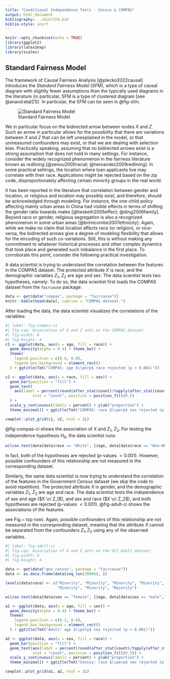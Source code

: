 ```yaml
---
title: "Conditional Independence Tests - Census & COMPAS"
output: html_document
bibliography: ../bib/CFA.bib
biblio-style: unsrt
---
```


```r
knitr::opts_chunk$set(echo = TRUE)
library(ggplot2)
library(latex2exp)
library(scales)
```

## Standard Fairness Model

The framework of Causal Fairness Analysis [@plecko2022causal] introduces the _Standard Fairness Model (SFM)_, which is a type of causal diagram with slightly fewer assumptions than the typically used diagrams in the literature (in particular, SFM is a type of clustered diagram [see @anand:etal21]). In particular, the SFM can be seen in @fig-sfm. 

::: {layout="[[-25, 50, -25]]"}
![Standard Fairness Model](../figs/sfm.png){#fig-sfm}
:::

We in particular focus on the bidirected arrow between nodes $X$ and $Z$. Such an arrow in particular allows for the possibility that there are variations between $X$ and $Z$ that can be left unexplained in the model, or that unmeasured confounders may exist, or that we are dealing with selection bias. 
Practically speaking, assuming that no bidirected arrows exist is a strong assumption that does not hold in many settings. For instance, consider the widely recognized phenomenon in the fairness literature known as _redlining_ [@zenou2000racial; @hernandez2009redlining]. In some practical settings, the location where loan applicants live may correlate with their race. Applications might be rejected based on the zip code, disproportionately affecting certain minority groups in the real world. 

It has been reported in the literature that correlation between gender and location, or religious and location may possibly exist, and therefore, should be acknowledged through modeling. For instance, the one-child policy affecting mainly urban areas in China had visible effects in terms of shifting the gender ratio towards males [@hesketh2005effect; @ding2006family]. Beyond race or gender, religious segregation is also a recognized phenomenon in some urban areas [@brimicombe2007ethnicity]. Again, while we make no claim that location affects race (or religion), or vice-versa, the bidirected arrows give a degree of modeling flexibility that allows for the encoding of such co-variations. Still, this is without making any commitment to whatever historical processes and other complex dynamics that took place and generated such imbalance in the first place. To corroborate this point, consider the following practical investigation.

A data scientist is trying to understand the correlation between the features in the COMPAS dataset. The protected attribute $X$ is race, and the demographic variables $Z_1$, $Z_2$ are age and sex. The data scientist tests two hypotheses, namely:
\begin{align}
    H^{(1)}_0: X \ci Z_1,\\
    H^{(2)}_0: X \ci Z_2.
\end{align}
To do so, the data scientist first loads the COMPAS dataset from the `faircause` package:
```r
data <- get(data("compas", package = "faircause"))
knitr::kable(head(data), caption = "COMPAS dataset.")
```

After loading the data, the data scientist visualizes the correlations of the variables:
```r
#| label: fig-compas-ci
#| fig-cap: Association of X and Z sets on the COMPAS dataset.
#| fig-width: 8
#| fig-height: 4
c1 <- ggplot(data, aes(x = age, fill = race)) +
  geom_density(alpha = 0.4) + theme_bw() +
  theme(
    legend.position = c(0.8, 0.8),
    legend.box.background = element_rect()
  ) + ggtitle(TeX("COMPAS: age $\\perp$ race rejected (p < 0.001)"))

c2 <- ggplot(data, aes(x = race, fill = sex)) +
  geom_bar(position = "fill") +
  geom_text(
    aes(label = percent(round(after_stat(count)/tapply(after_stat(count), after_stat(x), sum)[after_stat(x)], 4))),
            stat = "count", position = position_fill(0.5)
  ) +
  scale_y_continuous(labels = percent) + ylab("proportion") +
  theme_minimal() + ggtitle(TeX("COMPAS: race $\\perp$ sex rejected (p < 0.001)"))

cowplot::plot_grid(c1, c2, ncol = 2L)
```

@fig-compas-ci shows the association of $X$ and $Z_1$, $Z_2$. For testing the independence hypothesis $H_0$, the data scientist runs:
```r
wilcox.test(data[data$race == "White", ]$age, data[data$race == "Non-White", ]$age)
```
In fact, both of the hypotheses are rejected ($p$-values $< 0.001$). However, possible confounders of this relationship are not measured in the corresponding dataset.

Similarly, the same data scientist is now trying to understand the correlation of the features in the Government Census dataset (we skip the code to avoid repetition). The protected attribute $X$ is gender, and the demographic variables $Z_1$, $Z_2$ are age and race. The data scientist tests the independence of sex and age ($X \ci Z_1$), and sex and race ($X \ci Z_2$), and both hypotheses are rejected (p-values $< 0.001$). @fig-adult-ci shows the associations of the features. 

see Fig.~\ref{fig:indeptests0} top row). Again, possible confounders of this relationship are not measured in the corresponding dataset, meaning that the attribute $X$ cannot be separated from the confounders $Z_1, Z_2$ using any of the observed variables.

```r
#| label: fig-adult-ci
#| fig-cap: Association of X and Z sets on the UCI Adult dataset.
#| fig-width: 8
#| fig-height: 4

data <- get(data("gov_census", package = "faircause"))
data <- as.data.frame(data[seq_len(20000), ])

levels(data$race) <- c("Minority", "Minority", "Minority", "Minority", 
                       "Minority", "Minority", "Majority")

wilcox.test(data[data$sex == "female", ]$age, data[data$sex == "male", ]$age)

a1 <- ggplot(data, aes(x = age, fill = sex)) +
  geom_density(alpha = 0.4) + theme_bw() +
  theme(
    legend.position = c(0.2, 0.8),
    legend.box.background = element_rect()
  ) + ggtitle(TeX("Adult: age $\\perp$ sex rejected (p < 0.001)"))

a2 <- ggplot(data, aes(x = sex, fill = race)) +
  geom_bar(position = "fill") +
  geom_text(aes(label = percent(round(after_stat(count)/tapply(after_stat(count), after_stat(x), sum)[after_stat(x)], 4))),
            stat = "count", position = position_fill(0.5)) +
  scale_y_continuous(labels = percent) + ylab("proportion") +
  theme_minimal() + ggtitle(TeX("Census: race $\\perp$ sex rejected (p < 0.001)"))

cowplot::plot_grid(a1, a2, ncol = 2L)
```